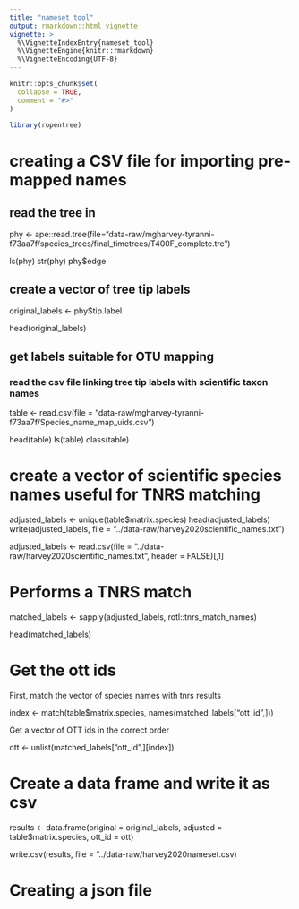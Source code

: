```yaml
---
title: "nameset_tool"
output: rmarkdown::html_vignette
vignette: >
  %\VignetteIndexEntry{nameset_tool}
  %\VignetteEngine{knitr::rmarkdown}
  %\VignetteEncoding{UTF-8}
---
```


```r
knitr::opts_chunk$set(
  collapse = TRUE,
  comment = "#>"
)
```

```r
library(ropentree)
```

# creating a CSV file for importing pre-mapped names

## read the tree in
phy <- ape::read.tree(file="data-raw/mgharvey-tyranni-f73aa7f/species_trees/final_timetrees/T400F_complete.tre")

ls(phy)
str(phy)
phy$edge

## create a vector of tree tip labels
original_labels <- phy$tip.label

head(original_labels)

## get labels suitable for OTU mapping

### read the csv file linking tree tip labels with scientific taxon names

table <- read.csv(file = "data-raw/mgharvey-tyranni-f73aa7f/Species_name_map_uids.csv")

head(table)
ls(table)
class(table)

# create a vector of scientific species names useful for TNRS matching

adjusted_labels <- unique(table$matrix.species)
head(adjusted_labels)
write(adjusted_labels, file = "../data-raw/harvey2020scientific_names.txt")

adjusted_labels  <-  read.csv(file = "../data-raw/harvey2020scientific_names.txt", header = FALSE)[,1]

# Performs a TNRS match

matched_labels  <-  sapply(adjusted_labels, rotl::tnrs_match_names)

head(matched_labels)

# Get the ott ids

First, match the vector of species names with tnrs results

index <- match(table$matrix.species, names(matched_labels["ott_id",]))

Get a vector of OTT ids in the correct order

ott <- unlist(matched_labels["ott_id",][index])

# Create a data frame and write it as csv

results <- data.frame(original = original_labels, adjusted = table$matrix.species, ott_id = ott)

write.csv(results, file = "../data-raw/harvey2020nameset.csv)



# Creating a json file 


